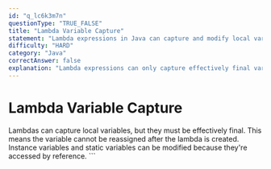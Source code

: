 ```yaml
---
id: "q_lc6k3m7n"
questionType: "TRUE_FALSE"
title: "Lambda Variable Capture"
statement: "Lambda expressions in Java can capture and modify local variables from the enclosing scope."
difficulty: "HARD"
category: "Java"
correctAnswer: false
explanation: "Lambda expressions can only capture effectively final variables (variables that are not modified after initialization). This restriction exists because lambdas may be executed in different threads or at different times."
---
```


# Lambda Variable Capture

Lambdas can capture local variables, but they must be effectively final. This means the variable cannot be reassigned after the lambda is created. Instance variables and static variables can be modified because they're accessed by reference.
\`\`\`
